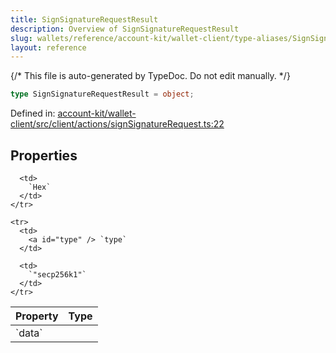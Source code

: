 ```yaml
---
title: SignSignatureRequestResult
description: Overview of SignSignatureRequestResult
slug: wallets/reference/account-kit/wallet-client/type-aliases/SignSignatureRequestResult
layout: reference
---
```


{/* This file is auto-generated by TypeDoc. Do not edit manually. */}

```ts
type SignSignatureRequestResult = object;
```

Defined in: [account-kit/wallet-client/src/client/actions/signSignatureRequest.ts:22](https://github.com/alchemyplatform/aa-sdk/blob/c1a84188d03473acac2fdb49fb7cd7fdba73169b/account-kit/wallet-client/src/client/actions/signSignatureRequest.ts#L22)

## Properties

<table>
  <thead>
    <tr>
      <th align="left">Property</th>
      <th align="left">Type</th>
    </tr>
  </thead>

  <tbody>
    <tr>
      <td>
        <a id="data" /> `data`
      </td>

      <td>
        `Hex`
      </td>
    </tr>

    <tr>
      <td>
        <a id="type" /> `type`
      </td>

      <td>
        `"secp256k1"`
      </td>
    </tr>

  </tbody>
</table>

